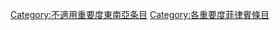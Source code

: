 {{Emptycat}}
{{Articles by Importance|project=東南亞|task_force=yes|parent=東南亞|tf_link=菲律賓任務組|topic=菲律賓|format=toc}}

[[Category:不適用重要度東南亞条目|Category:不適用重要度東南亞条目]]
[[Category:各重要度菲律賓條目‎|Category:各重要度菲律賓條目‎]]